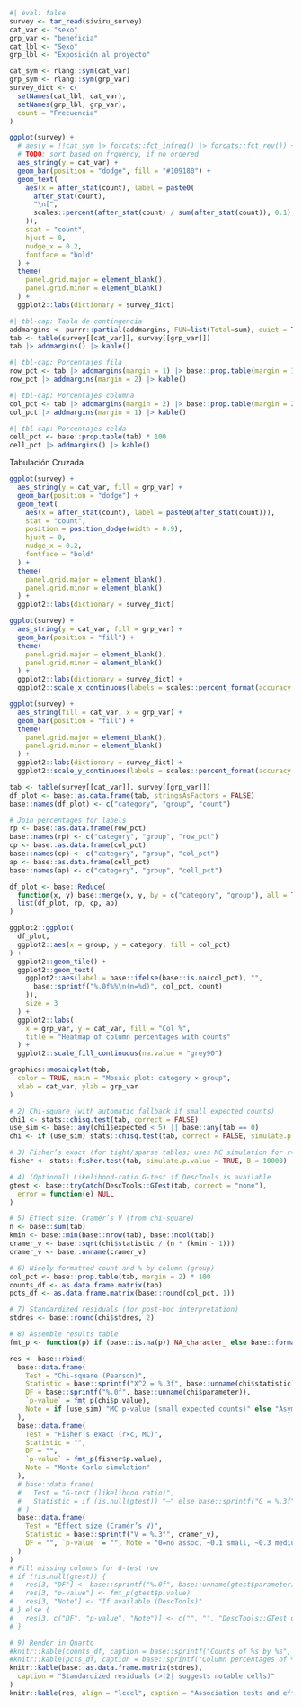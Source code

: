 ```r
#| eval: false
survey <- tar_read(siviru_survey)
cat_var <- "sexo"
grp_var <- "beneficia"
cat_lbl <- "Sexo"
grp_lbl <- "Exposición al proyecto"
```

```r
cat_sym <- rlang::sym(cat_var)
grp_sym <- rlang::sym(grp_var)
survey_dict <- c(
  setNames(cat_lbl, cat_var),
  setNames(grp_lbl, grp_var),
  count = "Frecuencia"
)
```

```r
ggplot(survey) +
  # aes(y = !!cat_sym |> forcats::fct_infreq() |> forcats::fct_rev()) +
  # TODO: sort based on frquency, if no ordered
  aes_string(y = cat_var) +
  geom_bar(position = "dodge", fill = "#109180") +
  geom_text(
    aes(x = after_stat(count), label = paste0(
      after_stat(count),
      "\n[",
      scales::percent(after_stat(count) / sum(after_stat(count)), 0.1), "]"
    )),
    stat = "count",
    hjust = 0,
    nudge_x = 0.2,
    fontface = "bold"
  ) +
  theme(
    panel.grid.major = element_blank(),
    panel.grid.minor = element_blank()
  ) +
  ggplot2::labs(dictionary = survey_dict)
```

:::{#tbl-contingency layout-ncol=2}

```r
#| tbl-cap: Tabla de contingencia
addmargins <- purrr::partial(addmargins, FUN=list(Total=sum), quiet = TRUE)
tab <- table(survey[[cat_var]], survey[[grp_var]])
tab |> addmargins() |> kable()
```
```r
#| tbl-cap: Porcentajes fila
row_pct <- tab |> addmargins(margin = 1) |> base::prop.table(margin = 1) * 100
row_pct |> addmargins(margin = 2) |> kable()
```
```r
#| tbl-cap: Porcentajes columna
col_pct <- tab |> addmargins(margin = 2) |> base::prop.table(margin = 2) * 100
col_pct |> addmargins(margin = 1) |> kable()
```
```r
#| tbl-cap: Porcentajes celda
cell_pct <- base::prop.table(tab) * 100
cell_pct |> addmargins() |> kable()
```

Tabulación Cruzada
:::

```r
ggplot(survey) +
  aes_string(y = cat_var, fill = grp_var) +
  geom_bar(position = "dodge") +
  geom_text(
    aes(x = after_stat(count), label = paste0(after_stat(count))),
    stat = "count",
    position = position_dodge(width = 0.9),
    hjust = 0,
    nudge_x = 0.2,
    fontface = "bold"
  ) +
  theme(
    panel.grid.major = element_blank(),
    panel.grid.minor = element_blank()
  ) +
  ggplot2::labs(dictionary = survey_dict)
```


```r
ggplot(survey) +
  aes_string(y = cat_var, fill = grp_var) +
  geom_bar(position = "fill") +
  theme(
    panel.grid.major = element_blank(),
    panel.grid.minor = element_blank()
  ) +
  ggplot2::labs(dictionary = survey_dict) +
  ggplot2::scale_x_continuous(labels = scales::percent_format(accuracy = 1))
```

```r
ggplot(survey) +
  aes_string(fill = cat_var, x = grp_var) +
  geom_bar(position = "fill") +
  theme(
    panel.grid.major = element_blank(),
    panel.grid.minor = element_blank()
  ) +
  ggplot2::labs(dictionary = survey_dict) +
  ggplot2::scale_y_continuous(labels = scales::percent_format(accuracy = 1))
```

```r
tab <- table(survey[[cat_var]], survey[[grp_var]])
df_plot <- base::as.data.frame(tab, stringsAsFactors = FALSE)
base::names(df_plot) <- c("category", "group", "count")

# Join percentages for labels
rp <- base::as.data.frame(row_pct)
base::names(rp) <- c("category", "group", "row_pct")
cp <- base::as.data.frame(col_pct)
base::names(cp) <- c("category", "group", "col_pct")
ap <- base::as.data.frame(cell_pct)
base::names(ap) <- c("category", "group", "cell_pct")

df_plot <- base::Reduce(
  function(x, y) base::merge(x, y, by = c("category", "group"), all = TRUE),
  list(df_plot, rp, cp, ap)
)

ggplot2::ggplot(
  df_plot,
  ggplot2::aes(x = group, y = category, fill = col_pct)
) +
  ggplot2::geom_tile() +
  ggplot2::geom_text(
    ggplot2::aes(label = base::ifelse(base::is.na(col_pct), "",
      base::sprintf("%.0f%%\n(n=%d)", col_pct, count)
    )),
    size = 3
  ) +
  ggplot2::labs(
    x = grp_var, y = cat_var, fill = "Col %",
    title = "Heatmap of column percentages with counts"
  ) +
  ggplot2::scale_fill_continuous(na.value = "grey90")
```

```r
graphics::mosaicplot(tab,
  color = TRUE, main = "Mosaic plot: category × group",
  xlab = cat_var, ylab = grp_var
)
```



```r
# 2) Chi-square (with automatic fallback if small expected counts)
chi1 <- stats::chisq.test(tab, correct = FALSE)
use_sim <- base::any(chi1$expected < 5) || base::any(tab == 0)
chi <- if (use_sim) stats::chisq.test(tab, correct = FALSE, simulate.p.value = TRUE, B = 10000) else chi1

# 3) Fisher’s exact (for tight/sparse tables; uses MC simulation for r×c)
fisher <- stats::fisher.test(tab, simulate.p.value = TRUE, B = 10000)

# 4) (Optional) Likelihood-ratio G-test if DescTools is available
gtest <- base::tryCatch(DescTools::GTest(tab, correct = "none"),
  error = function(e) NULL
)

# 5) Effect size: Cramér’s V (from chi-square)
n <- base::sum(tab)
kmin <- base::min(base::nrow(tab), base::ncol(tab))
cramer_v <- base::sqrt(chi$statistic / (n * (kmin - 1)))
cramer_v <- base::unname(cramer_v)

# 6) Nicely formatted count and % by column (group)
col_pct <- base::prop.table(tab, margin = 2) * 100
counts_df <- as.data.frame.matrix(tab)
pcts_df <- as.data.frame.matrix(base::round(col_pct, 1))

# 7) Standardized residuals (for post-hoc interpretation)
stdres <- base::round(chi$stdres, 2)

# 8) Assemble results table
fmt_p <- function(p) if (base::is.na(p)) NA_character_ else base::format.pval(p, digits = 3, eps = 1e-3)

res <- base::rbind(
  base::data.frame(
    Test = "Chi-square (Pearson)",
    Statistic = base::sprintf("X^2 = %.3f", base::unname(chi$statistic)),
    DF = base::sprintf("%.0f", base::unname(chi$parameter)),
    `p-value` = fmt_p(chi$p.value),
    Note = if (use_sim) "MC p-value (small expected counts)" else "Asymptotic p-value"
  ),
  base::data.frame(
    Test = "Fisher’s exact (r×c, MC)",
    Statistic = "",
    DF = "",
    `p-value` = fmt_p(fisher$p.value),
    Note = "Monte Carlo simulation"
  ),
  # base::data.frame(
  #   Test = "G-test (likelihood ratio)",
  #   Statistic = if (is.null(gtest)) "—" else base::sprintf("G = %.3f", base::unname(gtest$statistic))
  # ),
  base::data.frame(
    Test = "Effect size (Cramér’s V)",
    Statistic = base::sprintf("V = %.3f", cramer_v),
    DF = "", `p-value` = "", Note = "0=no assoc, ~0.1 small, ~0.3 medium, ~0.5 large"
  )
)
# Fill missing columns for G-test row
# if (!is.null(gtest)) {
#   res[3, "DF"] <- base::sprintf("%.0f", base::unname(gtest$parameter))
#   res[3, "p-value"] <- fmt_p(gtest$p.value)
#   res[3, "Note"] <- "If available (DescTools)"
# } else {
#   res[3, c("DF", "p-value", "Note")] <- c("", "", "DescTools::GTest unavailable")
# }

# 9) Render in Quarto
#knitr::kable(counts_df, caption = base::sprintf("Counts of %s by %s", cat_var, grp_var))
#knitr::kable(pcts_df, caption = base::sprintf("Column percentages of %s by %s", cat_var, grp_var))
knitr::kable(base::as.data.frame.matrix(stdres),
  caption = "Standardized residuals (>|2| suggests notable cells)"
)
knitr::kable(res, align = "lcccl", caption = "Association tests and effect size")
```


